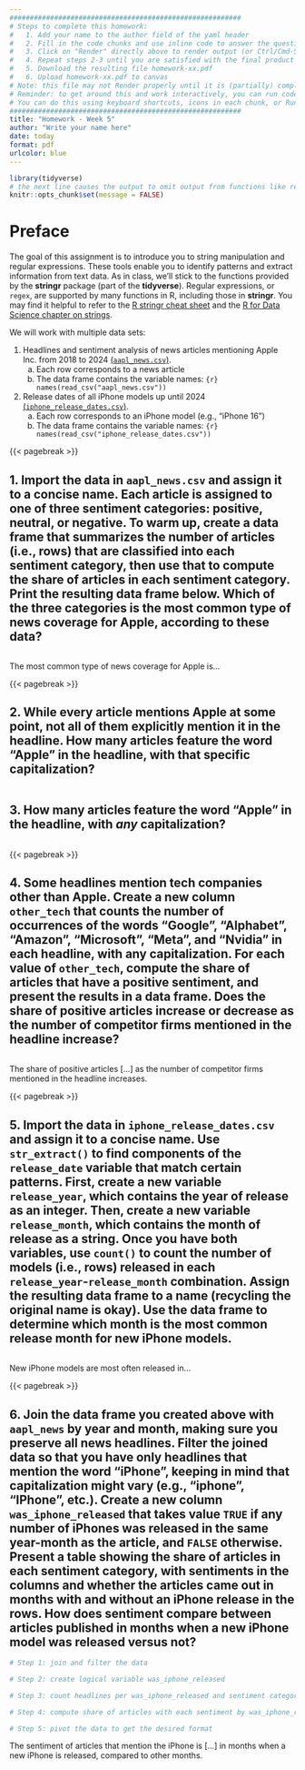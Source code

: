 ```yaml
---
#########################################################
# Steps to complete this homework:
#   1. Add your name to the author field of the yaml header
#   2. Fill in the code chunks and use inline code to answer the questions 
#   3. Click on "Render" directly above to render output (or Ctrl/Cmd-Shift-K)
#   4. Repeat steps 2-3 until you are satisfied with the final product
#   5. Download the resulting file homework-xx.pdf
#   6. Upload homework-xx.pdf to canvas
# Note: this file may not Render properly until it is (partially) completed
# Reminder: to get around this and work interactively, you can run code chunks on their own
# You can do this using keyboard shortcuts, icons in each chunk, or Run at the top right of this pane
#########################################################
title: "Homework - Week 5"
author: "Write your name here"
date: today
format: pdf
urlcolor: blue
---
```


```r
library(tidyverse)
# the next line causes the output to omit output from functions like read_csv()
knitr::opts_chunk$set(message = FALSE)
```

# Preface

The goal of this assignment is to introduce you to string manipulation and regular expressions. These tools enable you to identify patterns and extract information from text data. As in class, we'll stick to the functions provided by the **stringr** package (part of the **tidyverse**). Regular expressions, or `regex`, are supported by many functions in R, including those in **stringr**. You may find it helpful to refer to the [R stringr cheat sheet](https://rstudio.github.io/cheatsheets/html/strings.html) and the [R for Data Science chapter on strings](https://r4ds.hadley.nz/strings.html).

We will work with multiple data sets:

1. Headlines and sentiment analysis of news articles mentioning Apple Inc. from 2018 to 2024 [(`aapl_news.csv`)](https://www.kaggle.com/datasets/brandonpay/apple-stock-data-and-news-sentiment?select=aapl_news.csv).
    a. Each row corresponds to a news article
    b. The data frame contains the variable names: `{r} names(read_csv("aapl_news.csv"))`
2. Release dates of all iPhone models up until 2024 [(`iphone_release_dates.csv`)](https://www.knowyourmobile.com/phones/every-single-iphone-released-to-date-a-complete-list-updated/).
    a. Each row corresponds to an iPhone model (e.g., "iPhone 16")
    b. The data frame contains the variable names: `{r} names(read_csv("iphone_release_dates.csv"))`


<!--- Please leave the code above unchanged. Questions start from here. --->

{{< pagebreak >}}

## 1. Import the data in `aapl_news.csv` and assign it to a concise name. Each article is assigned to one of three sentiment categories: positive, neutral, or negative. To warm up, create a data frame that summarizes the number of articles (i.e., rows) that are classified into each sentiment category, then use that to compute the share of articles in each sentiment category. Print the resulting data frame below. Which of the three categories is the most common type of news coverage for Apple, according to these data?

```r

```

The most common type of news coverage for Apple is...


{{< pagebreak >}}

## 2. While every article mentions Apple at some point, not all of them explicitly mention it in the headline. How many articles feature the word "Apple" in the headline, with that specific capitalization?

``` r

```

\vfill

## 3. How many articles feature the word "Apple" in the headline, with _any_ capitalization?
<!-- Tip: Start with your answer to 2, and then modify it. -->

``` r

```


{{< pagebreak >}}

## 4. Some headlines mention tech companies other than Apple. Create a new column `other_tech` that counts the number of occurrences of the words "Google", "Alphabet", "Amazon", "Microsoft", "Meta", and "Nvidia" in each headline, with any capitalization. For each value of `other_tech`, compute the share of articles that have a positive sentiment, and present the results in a data frame. Does the share of positive articles increase or decrease as the number of competitor firms mentioned in the headline increase?
<!-- Tip: To compute the share of articles that have a positive sentiment, break the step into two parts: First, use group_by() to compute the number separately for each value of `other_tech`. Then, use summarize() to compute the share with positive sentiment, keeping in mind that you can do math with logical vectors that result from logical comparisons (TRUE = 1, FALSE = 0). -->

```r

```

The share of positive articles [...] as the number of competitor firms mentioned in the headline increases.


{{< pagebreak >}}

## 5. Import the data in `iphone_release_dates.csv` and assign it to a concise name. Use `str_extract()` to find components of the `release_date` variable that match certain patterns. First, create a new variable `release_year`, which contains the year of release as an integer. Then, create a new variable `release_month`, which contains the month of release as a string. Once you have both variables, use `count()` to count the number of models (i.e., rows) released in each `release_year`-`release_month` combination. Assign the resulting data frame to a name (recycling the original name is okay). Use the data frame to determine which month is the most common release month for new iPhone models.
<!-- Tip: str_extract() has syntax just like str_detect() or str_count(), it just returns the matching pattern instead of a logical or integer count. There are many different ways to approach the regular expressions you need for this problem. To extract years, you could first look for numbers using the character class [0-9] (but be careful, `release_date` has numbers in multiple places!). Another option would be to use the anchor $ to extract the last four characters in the date. Be sure to convert `release_year` to an integer. To extract months, you could use the character class [A-Za-z], perhaps with another metacharacter like + or *. -->

```r

```

New iPhone models are most often released in...


{{< pagebreak >}}

## 6. Join the data frame you created above with `aapl_news` by year and month, making sure you preserve all news headlines. Filter the joined data so that you have only headlines that mention the word "iPhone", keeping in mind that capitalization might vary (e.g., "iphone", "IPhone", etc.). Create a new column `was_iphone_released` that takes value `TRUE` if any number of iPhones was released in the same year-month as the article, and `FALSE` otherwise. Present a table showing the share of articles in each sentiment category, with sentiments in the columns and whether the articles came out in months with and without an iPhone release in the rows. How does sentiment compare between articles published in months when a new iPhone model was released versus not?
<!-- Tip: Let's break this down into smaller steps:
  (1) Use the appropriate join function to merge the two data sets, and filter the headlines using string matching.
  (2) To create the `was_iphone_released` column, you can exploit the fact that, after the join, any year-month without iPhone releases will have missing values for `n`.
  (3) Count headlines per sentiment category and whether the year-month had an iPhone release or not, by providing both `was_iphone_released` and `sentiment` as arguments to `count()`.
  (4) Within each type of year-month (with and without iPhone release), create a new column `share` with the fraction of articles in each sentiment category.
  (5) Pivot the table to make it wider and get the desired format.
-->

```r
# Step 1: join and filter the data

# Step 2: create logical variable was_iphone_released

# Step 3: count headlines per was_iphone_released and sentiment category

# Step 4: compute share of articles with each sentiment by was_iphone_released

# Step 5: pivot the data to get the desired format

```

The sentiment of articles that mention the iPhone is [...] in months when a new iPhone is released, compared to other months.
